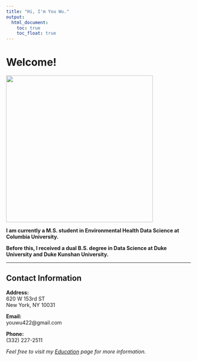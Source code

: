 ```yaml
---
title: "Hi, I'm You Wu."
output: 
  html_document:
    toc: true
    toc_float: true
---
```


# Welcome!

![](images/photo.jpg){width=400px}

**I am currently a M.S. student in Environmental Health Data Science at Columbia University. **

**Before this, I received a dual B.S. degree in Data Science at Duke University and Duke Kunshan University.**

---

## Contact Information

**Address:**  
620 W 153rd ST  
New York, NY 10031

**Email:**  
youwu422@gmail.com

**Phone:**  
(332) 227-2511

*Feel free to visit my [Education](education.html) page for more information.*